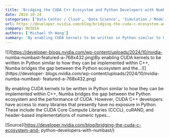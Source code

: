 ```yaml
---
title: 'Bridging the CUDA C++ Ecosystem and Python Developers with Numbast'
date: 2024-10-24
categories: ['Data Center / Cloud', 'Data Science', 'Simulation / Modeling / Design', 'featured', 'Numba', 'Python']
url: https://developer.nvidia.com/blog/bridging-the-cuda-c-ecosystem-and-python-developers-with-numbast/
company: NVIDIA
authors: ['Michael Yh Wang']
summary: 'By enabling CUDA kernels to be written in Python similar to how they can be implemented within C++, Numba bridges the gap between the Python ecosystem and the...'
---
```



![](https://developer-blogs.nvidia.com/wp-content/uploads/2024/10/nvidia-
numba-numbast-featured-a-768x432.png)By enabling CUDA kernels to be written in
Python similar to how they can be implemented within C++, Numba bridges the
gap between the Python ecosystem and the...![](https://developer-
blogs.nvidia.com/wp-content/uploads/2024/10/nvidia-numba-numbast-
featured-a-768x432.png)

By enabling CUDA kernels to be written in Python similar to how they can be
implemented within C++, Numba bridges the gap between the Python ecosystem and
the performance of CUDA. However, CUDA C++ developers have access to many
libraries that presently have no exposure in Python. These include the CUDA
Core Compute Libraries (CCCL), cuRAND, and header-based implementations of
numeric types…

[Source](https://developer.nvidia.com/blog/bridging-the-cuda-c-ecosystem-and-
python-developers-with-numbast/)

